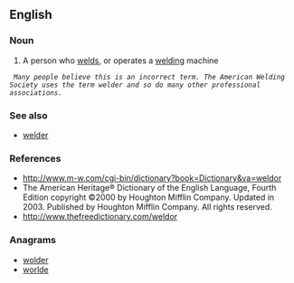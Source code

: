 ==English==

===Noun===
{{en-noun}}

# A person who [[weld]]s, or operates a [[welding]] machine

  ''Many people believe this is an incorrect term.  The American Welding Society uses the term welder and so do many other professional associations.''

===See also===
* [[welder]]

===References===
* http://www.m-w.com/cgi-bin/dictionary?book=Dictionary&va=weldor
* The American Heritage® Dictionary of the English Language, Fourth Edition copyright ©2000 by Houghton Mifflin Company. Updated in 2003. Published by Houghton Mifflin Company. All rights reserved.
* [http://www.thefreedictionary.com/weldor http://www.thefreedictionary.com/weldor]

===Anagrams===
* [[wolder#English|wolder]]
* [[worlde#English|worlde]]